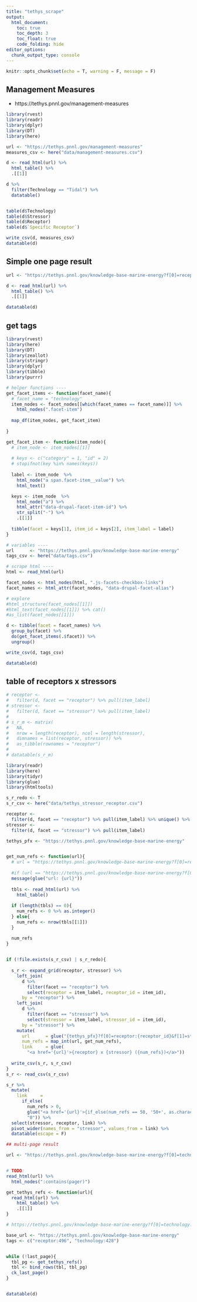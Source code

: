```yaml
---
title: "tethys_scrape"
output:
  html_document:
    toc: true
    toc_depth: 3
    toc_float: true
    code_folding: hide
editor_options: 
  chunk_output_type: console
---
```


```r
knitr::opts_chunk$set(echo = T, warning = F, message = F)
```

## Management Measures

* https://tethys.pnnl.gov/management-measures

```r
library(rvest)
library(readr)
library(dplyr)
library(DT)
library(here)

url <- "https://tethys.pnnl.gov/management-measures"
measures_csv <- here("data/management-measures.csv")

d <- read_html(url) %>% 
  html_table() %>% 
  .[[1]]

d %>% 
  filter(Technology == "Tidal") %>% 
  datatable()


table(d$Technology)
table(d$Stressor)
table(d$Receptor)
table(d$`Specific Receptor`)

write_csv(d, measures_csv)
datatable(d)

```


## Simple one page result

```r
url <- "https://tethys.pnnl.gov/knowledge-base-marine-energy?f[0]=receptor:496&f[1]=technology:428"

d <- read_html(url) %>% 
  html_table() %>% 
  .[[1]]

datatable(d)
```

## get tags

```r
library(rvest)
library(here)
library(DT)
library(zeallot)
library(stringr)
library(dplyr)
library(tibble)
library(purrr)

# helper functions ----
get_facet_items <- function(facet_name){
  # facet_name = "technology"
  item_nodes <- facet_nodes[[which(facet_names == facet_name)]] %>% 
    html_nodes(".facet-item")
  
  map_df(item_nodes, get_facet_item)
  
}

get_facet_item <- function(item_node){
  # item_node <- item_nodes[[1]]
  
  # keys <- c("category" = 1, "id" = 2)
  # stopifnot(key %in% names(keys))
  
  label <- item_node  %>%
    html_node("a span.facet-item__value") %>% 
    html_text()

  keys <- item_node  %>%
    html_node("a") %>%
    html_attr("data-drupal-facet-item-id") %>% 
    str_split("-") %>% 
    .[[1]]
  
  tibble(facet = keys[1], item_id = keys[2], item_label = label)
}

# variables ----
url      <- "https://tethys.pnnl.gov/knowledge-base-marine-energy"
tags_csv <- here("data/tags.csv")

# scrape html ----
html <- read_html(url)

facet_nodes <- html_nodes(html, ".js-facets-checkbox-links")
facet_names <- html_attr(facet_nodes, "data-drupal-facet-alias")

# explore
#html_structure(facet_nodes[[1]])
#html_text(facet_nodes[[1]]) %>% cat()
#as_list(facet_nodes[[1]])

d <- tibble(facet = facet_names) %>% 
  group_by(facet) %>%
  do(get_facet_items(.$facet)) %>% 
  ungroup()

write_csv(d, tags_csv)

datatable(d)
```

## table of receptors x stressors

```r
# receptor <- 
#   filter(d, facet == "receptor") %>% pull(item_label)
# stressor <- 
#   filter(d, facet == "stressor") %>% pull(item_label)
# 
# s_r_m <- matrix(
#   NA, 
#   nrow = length(receptor), ncol = length(stressor),
#   dimnames = list(receptor, stressor)) %>% 
#   as_tibble(rownames = "receptor")
# 
# datatable(s_r_m)

library(readr)
library(here)
library(tidyr)
library(glue)
library(htmltools)

s_r_redo <- T
s_r_csv <- here("data/tethys_stressor_receptor.csv")

receptor <- 
  filter(d, facet == "receptor") %>% pull(item_label) %>% unique() %>% sort()
stressor <- 
  filter(d, facet == "stressor") %>% pull(item_label)

tethys_pfx <- "https://tethys.pnnl.gov/knowledge-base-marine-energy"


get_num_refs <- function(url){
  # url = "https://tethys.pnnl.gov/knowledge-base-marine-energy?f[0]=receptor:280&f[1]=stressor:355"
  
  #if (url == "https://tethys.pnnl.gov/knowledge-base-marine-energy?f[0]=receptor:284&f[1]=stressor:531") browser()
  message(glue("url: {url}"))
  
  tbls <- read_html(url) %>% 
    html_table() 
  
  if (length(tbls) == 0){
    num_refs <- 0 %>% as.integer()
  } else{
    num_refs <- nrow(tbls[[1]])
  }

  num_refs
}

  
if (!file.exists(s_r_csv) | s_r_redo){
  
  s_r <- expand_grid(receptor, stressor) %>% 
    left_join(
      d %>% 
        filter(facet == "receptor") %>% 
        select(receptor = item_label, receptor_id = item_id),
      by = "receptor") %>% 
    left_join(
      d %>% 
        filter(facet == "stressor") %>% 
        select(stressor = item_label, stressor_id = item_id),
      by = "stressor") %>% 
    mutate(
      url      = glue("{tethys_pfx}?f[0]=receptor:{receptor_id}&f[1]=stressor:{stressor_id}"),
      num_refs = map_int(url, get_num_refs),
      link     = glue(
        "<a href='{url}'>{receptor} x {stressor} ({num_refs})</a>"))
  
  write_csv(s_r, s_r_csv)
}
s_r <- read_csv(s_r_csv)

s_r %>% 
  mutate(
    link     = 
      if_else(
        num_refs > 0,
        glue("<a href='{url}'>{if_else(num_refs == 50, '50+', as.character(num_refs))}</a>"),
        "0")) %>% 
  select(stressor, receptor, link) %>% 
  pivot_wider(names_from = "stressor", values_from = link) %>% 
  datatable(escape = F)
```


```r
## multi-page result

url <- "https://tethys.pnnl.gov/knowledge-base-marine-energy?f[0]=technology:428"


# TODO: 
read_html(url) %>% 
  html_nodes(":contains(pager)")

get_tethys_refs <- function(url){
  read_html(url) %>% 
    html_table() %>% 
    .[[1]]
}

# https://tethys.pnnl.gov/knowledge-base-marine-energy?f[0]=technology:428&search=&page=3

base_url <- "https://tethys.pnnl.gov/knowledge-base-marine-energy"
tags <- c("receptor:496", "technology:428")


while (!last_page){
  tbl_pg <- get_tethys_refs()
  tbl <- bind_rows(tbl, tbl_pg)
  ck_last_page()
}


datatable(d)
```




